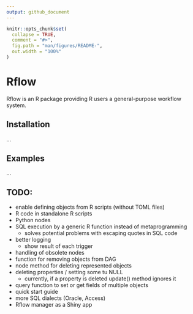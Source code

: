 ```yaml
---
output: github_document
---
```


<!-- README.md is generated from README.Rmd. Please edit that file -->

```r
knitr::opts_chunk$set(
  collapse = TRUE,
  comment = "#>",
  fig.path = "man/figures/README-",
  out.width = "100%"
)
```

# Rflow

Rflow is an R package providing R users a general-purpose workflow system.

## Installation

...


## Examples

...


## TODO:

* enable defining objects from R scripts (without TOML files)
* R code in standalone R scripts
* Python nodes
* SQL execution by a generic R function instead of metaprogramming
  * solves potential problems with escaping quotes in SQL code
* better logging
  * show result of each trigger
* handling of obsolete nodes
* function for removing objects from DAG
* node method for deleting represented objects
* deleting properties / setting some tu NULL
  * currently, if a property is deleted update() method ignores it
* query function to set or get fields of multiple objects
* quick start guide
* more SQL dialects (Oracle, Access)
* Rflow manager as a Shiny app
